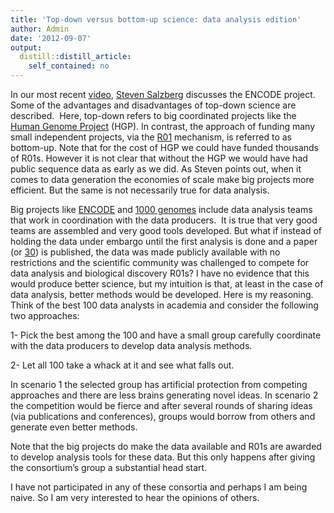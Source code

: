 ```yaml
---
title: 'Top-down versus bottom-up science: data analysis edition'
author: Admin
date: '2012-09-07'
output:
  distill::distill_article:
    self_contained: no
---
```


In our most recent <a href="http://simplystatistics.org/post/31056769228/interview-with-steven-salzberg-about-the-encode" target="_blank">video</a>, <a href="http://bioinformatics.igm.jhmi.edu/salzberg/Salzberg/Salzberg_Lab_Home.html" target="_blank">Steven Salzberg</a> discusses the ENCODE project. Some of the advantages and disadvantages of top-down science are described.  Here, top-down refers to big coordinated projects like the <a href="http://en.wikipedia.org/wiki/Human_Genome_Project" target="_blank">Human Genome Project</a> (HGP). In contrast, the approach of funding many small independent projects, via the <a href="http://grants.nih.gov/grants/funding/r01.htm" target="_blank">R01</a> mechanism, is referred to as bottom-up. Note that for the cost of HGP we could have funded thousands of R01s. However it is not clear that without the HGP we would have had public sequence data as early as we did. As Steven points out, when it comes to data generation the economies of scale make big projects more efficient. But the same is not necessarily true for data analysis.

Big projects like <a href="http://genome.ucsc.edu/ENCODE/" target="_blank">ENCODE</a> and <a href="http://www.1000genomes.org/" target="_blank">1000 genomes</a> include data analysis teams that work in coordination with the data producers.  It is true that very good teams are assembled and very good tools developed. But what if instead of holding the data under embargo until the first analysis is done and a paper (or <a href="http://blogs.nature.com/news/2012/09/fighting-about-encode-and-junk.html" target="_blank">30</a>) is published, the data was made publicly available with no restrictions and the scientific community was challenged to compete for data analysis and biological discovery R01s? I have no evidence that this would produce better science, but my intuition is that, at least in the case of data analysis, better methods would be developed. Here is my reasoning. Think of the best 100 data analysts in academia and consider the following two approaches:

1- Pick the best among the 100 and have a small group carefully coordinate with the data producers to develop data analysis methods.

2- Let all 100 take a whack at it and see what falls out.

In scenario 1 the selected group has artificial protection from competing approaches and there are less brains generating novel ideas. In scenario 2 the competition would be fierce and after several rounds of sharing ideas (via publications and conferences), groups would borrow from others and generate even better methods.

Note that the big projects do make the data available and R01s are awarded to develop analysis tools for these data. But this only happens after giving the consortium&#8217;s group a substantial head start. 

I have not participated in any of these consortia and perhaps I am being naive. So I am very interested to hear the opinions of others.
